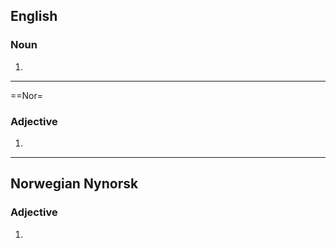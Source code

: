 ==English==

===Noun===
{{head|en|misspelling}}

# {{misspelling of|siege|lang=en}}

----
==Nor=

===Adjective===
{{nb-adj-form}}

# {{inflection of|nb|seig||def:sg//p}}

----

==Norwegian Nynorsk==

===Adjective===
{{nn-adj-form}}

# {{inflection of|nn|seig||def:sg//p}}